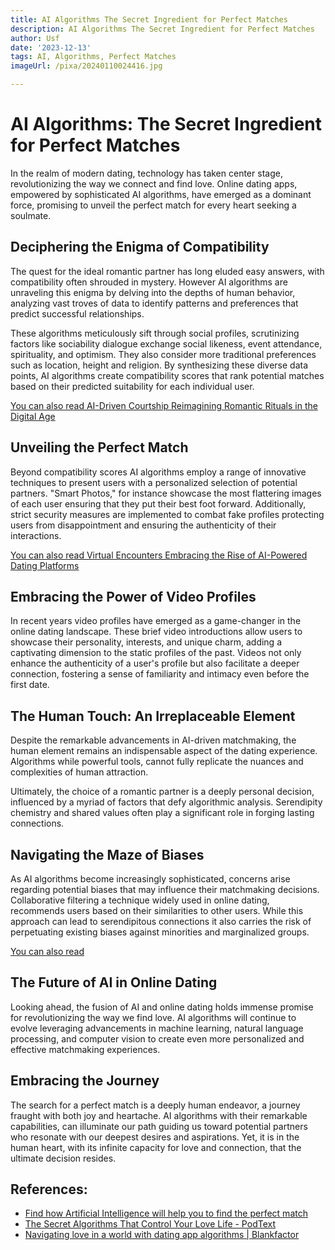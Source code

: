 ```yaml
---
title: AI Algorithms The Secret Ingredient for Perfect Matches
description: AI Algorithms The Secret Ingredient for Perfect Matches
author: Usf
date: '2023-12-13'
tags: AI, Algorithms, Perfect Matches
imageUrl: /pixa/20240110024416.jpg

---
```

# AI Algorithms: The Secret Ingredient  for Perfect Matches

In the realm of modern dating, technology has taken center  stage, revolutionizing the way we connect and find  love. Online dating apps,  empowered by sophisticated  AI algorithms, have emerged as  a dominant force, promising to unveil the perfect match for every heart seeking a soulmate.

## Deciphering the Enigma of Compatibility

The quest for the ideal romantic partner has long eluded easy answers, with  compatibility often shrouded in  mystery. However AI algorithms  are unraveling  this enigma by  delving into the depths  of human behavior, analyzing vast troves  of data to identify patterns and preferences that predict  successful relationships.

These  algorithms meticulously  sift through social profiles, scrutinizing factors like sociability dialogue exchange social likeness, event attendance, spirituality, and optimism.  They also consider more traditional preferences  such  as location,  height  and religion. By synthesizing these diverse data  points, AI algorithms create compatibility scores that rank potential matches based on their predicted suitability for each individual user.

[You can also read AI-Driven Courtship Reimagining Romantic  Rituals in the Digital Age](AI-Driven%20Courtship%20Reimagining%20Romantic%20Rituals%20in%20the%20Digital%20Age)


## Unveiling the Perfect Match

Beyond compatibility scores AI algorithms  employ a range of innovative techniques to present  users with a personalized selection of potential partners. "Smart Photos," for instance showcase the most flattering images of each user ensuring that they  put their best foot forward. Additionally, strict security measures are implemented to combat fake profiles protecting users from  disappointment and ensuring the authenticity of their  interactions.

[You can also  read Virtual Encounters Embracing  the Rise of AI-Powered Dating  Platforms](Virtual%20Encounters%20Embracing%20the%20Rise%20of%20AI-Powered%20Dating%20Platforms)


## Embracing  the Power of Video Profiles

In recent years video profiles have emerged as a game-changer in the online dating landscape. These brief video introductions allow users to showcase their personality, interests, and unique charm, adding a captivating dimension  to the static profiles of  the past. Videos not only enhance the authenticity of a user's profile but also facilitate a deeper connection, fostering a sense of familiarity and intimacy  even before  the first date.

## The Human Touch: An Irreplaceable Element

Despite the remarkable  advancements in AI-driven matchmaking, the human  element remains an indispensable aspect of the dating experience. Algorithms while powerful tools, cannot fully replicate the nuances and  complexities of human attraction.

Ultimately, the choice of a romantic partner is a deeply personal decision, influenced by a myriad of factors that  defy algorithmic analysis. Serendipity chemistry and shared values often play a significant role in forging lasting connections.

## Navigating the Maze of Biases

As AI algorithms become increasingly sophisticated, concerns  arise  regarding potential biases that may influence their matchmaking decisions. Collaborative filtering a technique widely  used in online dating, recommends  users based on their similarities to  other users. While this approach  can lead to serendipitous connections it also carries the risk of perpetuating existing biases against  minorities and marginalized groups.

[You can  also read ]()


## The Future of AI in Online Dating

Looking ahead, the fusion of AI and online dating holds immense promise for  revolutionizing the way we find love. AI algorithms will continue to evolve leveraging advancements in machine learning, natural language processing, and computer vision to create even more personalized and effective  matchmaking experiences.

## Embracing the Journey

The search for a perfect match is a  deeply human endeavor, a journey fraught  with  both joy and heartache. AI algorithms with their remarkable capabilities, can illuminate our path guiding us toward potential partners who  resonate with our deepest desires  and aspirations.  Yet, it is in the human heart, with its infinite capacity  for love and connection, that the ultimate decision resides.

## References:
- [Find how Artificial Intelligence will help you to find the perfect match](https://www.gsbitlabs.com/find-artificial-intelligence-will-help-find-perfect-true-match-dating-app-mobile-app-social-media-platforms/)
- [The Secret Algorithms That Control Your Love Life - PodText](https://podtext.ai/land-of-the-giants/the-secret-algorithms-that-control-your-love-life)
- [Navigating love in a world with dating app algorithms | Blankfactor](https://blankfactor.com/insights/blog/app-algorithms/)
